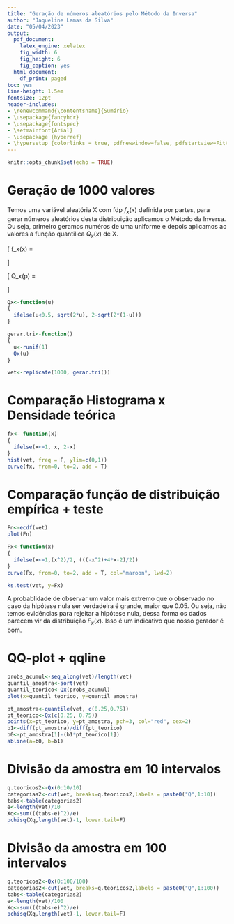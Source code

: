 ```yaml
---
title: "Geração de números aleatórios pelo Método da Inversa"
author: "Jaqueline Lamas da Silva"
date: "05/04/2023"
output:
  pdf_document:
    latex_engine: xelatex
    fig_width: 6
    fig_height: 6
    fig_caption: yes
  html_document:
    df_print: paged
toc: yes
line-height: 1.5em
fontsize: 12pt
header-includes:
- \renewcommand{\contentsname}{Sumário}
- \usepackage{fancyhdr}
- \usepackage{fontspec}
- \setmainfont{Arial}
- \usepackage {hyperref}
- \hypersetup {colorlinks = true, pdfnewwindow=false, pdfstartview=FitH}
---
```

\addtolength{\headheight}{2cm}
\lhead{\includegraphics[height=1.5cm]{../../template_pdf_rmd/logo.png}}
\renewcommand{\headrulewidth}{1pt}


\pagestyle{fancyplain}
\renewcommand{\footrulewidth}{0pt}
```r
knitr::opts_chunk$set(echo = TRUE)
```

\newpage

# Geração de 1000 valores

Temos uma variável aleatória X com fdp $f_x(x)$ definida por partes, para gerar números aleatórios desta distribuição aplicamos o Método da Inversa. Ou seja, primeiro geramos numéros de uma uniforme e depois aplicamos ao valores a função quantilica $Q_x(x)$ de X.

\[
f_x(x) = 
\begin{cases}
x & \text{se } 0 \leq x < 1 \\
\text{-x + 2} & \text{se } 1 \leq x \leq2
\end{cases}
\]



\[
Q_x(p) = 
\begin{cases}
\sqrt{2p} & \text{se } 0 \leq p < 1/2 \\
2 - \sqrt{2(1-p)} & \text{se } 1/2 \leq p \leq 1
\end{cases}
\]


```r
Qx<-function(u)
{
  ifelse(u<0.5, sqrt(2*u), 2-sqrt(2*(1-u)))
}

gerar.tri<-function()
{
  u<-runif(1)
  Qx(u)
}

vet<-replicate(1000, gerar.tri())
```

\newpage

# Comparação Histograma x Densidade teórica

```r
fx<- function(x)
{
  ifelse(x<=1, x, 2-x)
}
hist(vet, freq = F, ylim=c(0,1))
curve(fx, from=0, to=2, add = T)
```

\newpage

# Comparação função de distribuição empírica + teste

```r
Fn<-ecdf(vet)
plot(Fn)

Fx<-function(x)
{
  ifelse(x<=1,(x^2)/2, (((-x^2)+4*x-2)/2))
}
curve(Fx, from=0, to=2, add = T, col="maroon", lwd=2)

ks.test(vet, y=Fx)
```
A probablidade de observar um valor mais extremo que o observado no caso da hipótese nula ser verdadeira é grande, maior que 0.05. Ou seja, não temos evidências para rejeitar a hipótese nula, dessa forma os dados parecem vir da distribuição $F_x(x)$.
Isso é um indicativo que nosso gerador é bom.

\newpage

# QQ-plot + qqline

```r
probs_acumul<-seq_along(vet)/length(vet)
quantil_amostra<-sort(vet)
quantil_teorico<-Qx(probs_acumul)
plot(x=quantil_teorico, y=quantil_amostra)

pt_amostra<-quantile(vet, c(0.25,0.75))
pt_teorico<-Qx(c(0.25, 0.75))
points(x=pt_teorico, y=pt_amostra, pch=3, col="red", cex=2)
b1<-diff(pt_amostra)/diff(pt_teorico)
b0<-pt_amostra[1]-(b1*pt_teorico[1])
abline(a=b0, b=b1)
```

\newpage

# Divisão da amostra em 10 intervalos

```r
q.teoricos2<-Qx(0:10/10)
categorias2<-cut(vet, breaks=q.teoricos2,labels = paste0("Q",1:10))
tabs<-table(categorias2)
e<-length(vet)/10
Xq<-sum(((tabs-e)^2)/e)
pchisq(Xq,length(vet)-1, lower.tail=F)
```

\newpage


# Divisão da amostra em 100 intervalos

```r
q.teoricos2<-Qx(0:100/100)
categorias2<-cut(vet, breaks=q.teoricos2,labels = paste0("Q",1:100))
tabs<-table(categorias2)
e<-length(vet)/100
Xq<-sum(((tabs-e)^2)/e)
pchisq(Xq,length(vet)-1, lower.tail=F)
```



